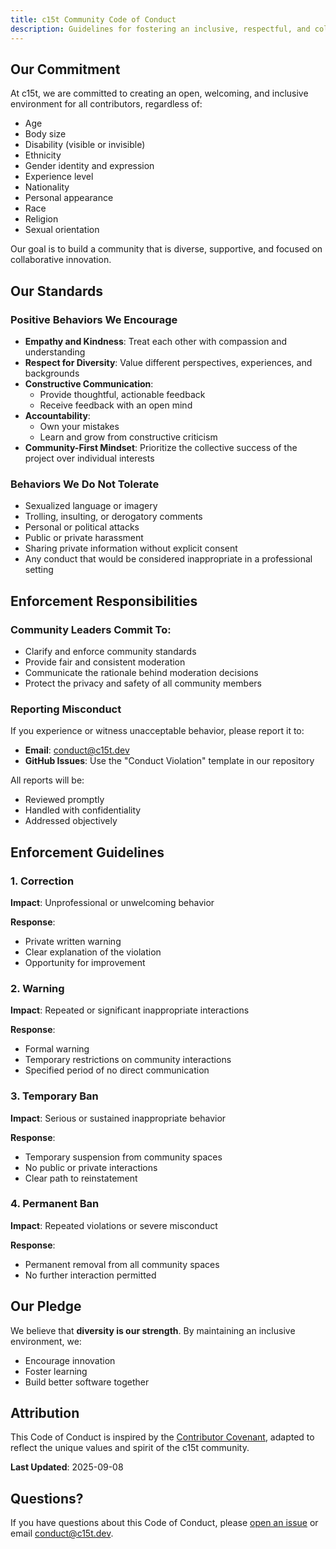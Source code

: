 ```yaml
---
title: c15t Community Code of Conduct
description: Guidelines for fostering an inclusive, respectful, and collaborative open-source community
---
```


## Our Commitment

At c15t, we are committed to creating an open, welcoming, and inclusive environment for all contributors, regardless of:

- Age
- Body size
- Disability (visible or invisible)
- Ethnicity
- Gender identity and expression
- Experience level
- Nationality
- Personal appearance
- Race
- Religion
- Sexual orientation

Our goal is to build a community that is diverse, supportive, and focused on collaborative innovation.

## Our Standards

### Positive Behaviors We Encourage

- **Empathy and Kindness**: Treat each other with compassion and understanding
- **Respect for Diversity**: Value different perspectives, experiences, and backgrounds
- **Constructive Communication**:
  - Provide thoughtful, actionable feedback
  - Receive feedback with an open mind
- **Accountability**:
  - Own your mistakes
  - Learn and grow from constructive criticism
- **Community-First Mindset**: Prioritize the collective success of the project over individual interests

### Behaviors We Do Not Tolerate

- Sexualized language or imagery
- Trolling, insulting, or derogatory comments
- Personal or political attacks
- Public or private harassment
- Sharing private information without explicit consent
- Any conduct that would be considered inappropriate in a professional setting

## Enforcement Responsibilities

### Community Leaders Commit To:

- Clarify and enforce community standards
- Provide fair and consistent moderation
- Communicate the rationale behind moderation decisions
- Protect the privacy and safety of all community members

### Reporting Misconduct

If you experience or witness unacceptable behavior, please report it to:

- **Email**: [conduct@c15t.dev](mailto:conduct@c15t.dev)
- **GitHub Issues**: Use the "Conduct Violation" template in our repository

All reports will be:

- Reviewed promptly
- Handled with confidentiality
- Addressed objectively

## Enforcement Guidelines

### 1. Correction

**Impact**: Unprofessional or unwelcoming behavior

**Response**:

- Private written warning
- Clear explanation of the violation
- Opportunity for improvement

### 2. Warning

**Impact**: Repeated or significant inappropriate interactions

**Response**:

- Formal warning
- Temporary restrictions on community interactions
- Specified period of no direct communication

### 3. Temporary Ban

**Impact**: Serious or sustained inappropriate behavior

**Response**:

- Temporary suspension from community spaces
- No public or private interactions
- Clear path to reinstatement

### 4. Permanent Ban

**Impact**: Repeated violations or severe misconduct

**Response**:

- Permanent removal from all community spaces
- No further interaction permitted

## Our Pledge

We believe that **diversity is our strength**. By maintaining an inclusive environment, we:

- Encourage innovation
- Foster learning
- Build better software together

## Attribution

This Code of Conduct is inspired by the [Contributor Covenant](https://www.contributor-covenant.org), adapted to reflect the unique values and spirit of the c15t community.

**Last Updated**: 2025-09-08

## Questions?

If you have questions about this Code of Conduct, please [open an issue](https://github.com/c15t/community/issues) or email [conduct@c15t.dev](mailto:conduct@c15t.dev).
